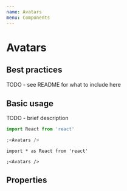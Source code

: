```yaml
---
name: Avatars
menu: Components
---
```



# Avatars

## Best practices

TODO - see README for what to include here

## Basic usage

TODO - brief description

```jsx
import React from 'react'

;<Avatars />
```

```tsx
import * as React from 'react'

;<Avatars />
```

## Properties

<PropsTable of={Avatars} />
